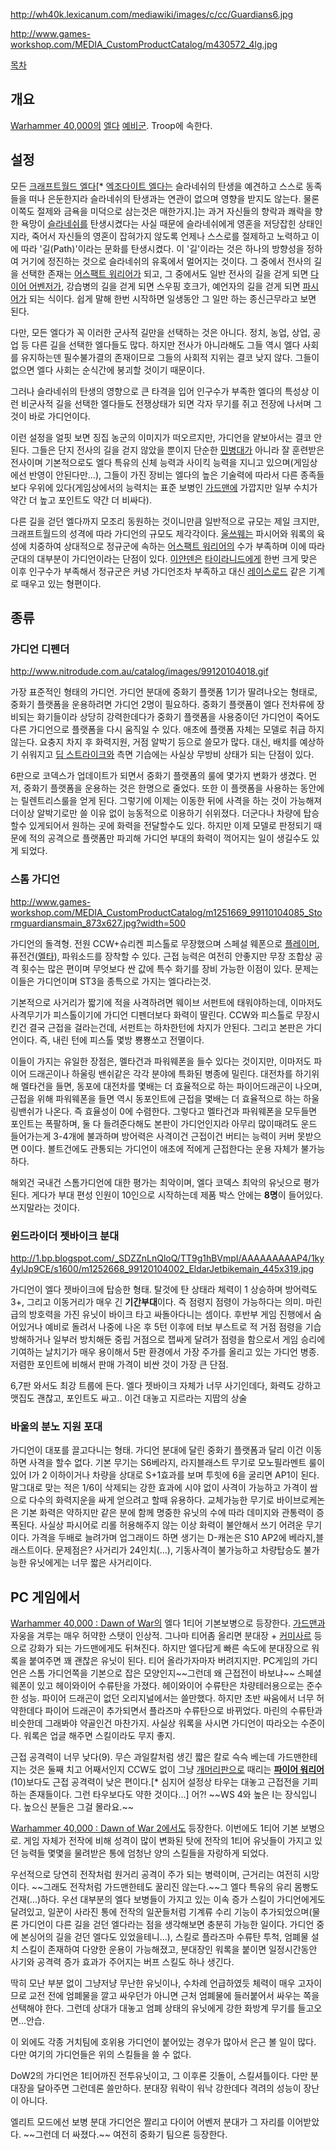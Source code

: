 {{{+1 '''Guardian'''}}}
http://wh40k.lexicanum.com/mediawiki/images/c/cc/Guardians6.jpg

http://www.games-workshop.com/MEDIA_CustomProductCatalog/m430572_4lg.jpg

[[목차]]

== 개요 ==
[[Warhammer 40,000]]의 [[엘다]] [[예비군]]. Troop에 속한다.

== 설정 ==
모든 [[크래프트월드 엘다]][* [[엑조다이트 엘다]]는 슬라네쉬의 탄생을 예견하고 스스로 동족들을 떠나 은둔한지라 슬라네쉬의 탄생과는 연관이 없으며 영향을 받지도 않는다. 물론 이쪽도 절제와 금욕을 미덕으로 삼는것은 매한가지.]는 과거 자신들의 향락과 쾌락을 향한 욕망이 [[슬라네쉬]]를 탄생시켰다는 사실 때문에 슬라네쉬에게 영혼을 저당잡힌 상태인지라, 죽어서 자신들의 영혼이 잡혀가지 않도록 언제나 스스로를 절제하고 노력하고 이에 따라 '길(Path)'이라는 문화를 탄생시켰다. 이 '길'이라는 것은 하나의 방향성을 정하여 거기에 정진하는 것으로 슬라네쉬의 유혹에서 멀어지는 것이다. 그 중에서 전사의 길을 선택한 존재는 [[어스팩트 워리어]]가 되고, 그 중에서도 일반 전사의 길을 걷게 되면 [[다이어 어벤저]]가, 강습병의 길을 걷게 되면 스우핑 호크가, 예언자의 길을 걷게 되면 [[파시어]]가 되는 식이다. 쉽게 말해 한번 시작하면 일생동안 그 일만 하는 종신근무라고 보면 된다.

다만, 모든 엘다가 꼭 이러한 군사적 길만을 선택하는 것은 아니다. 정치, 농업, 상업, 공업 등 다른 길을 선택한 엘다들도 많다. 하지만 전사가 아니라해도 그들 역시 엘다 사회를 유지하는덴 필수불가결의 존재이므로 그들의 사회적 지위는 결코 낮지 않다. 그들이 없으면 엘다 사회는 순식간에 붕괴할 것이기 때문이다.

그러나 슬라네쉬의 탄생의 영향으로 큰 타격을 입어 인구수가 부족한 엘다의 특성상 이런 비군사적 길을 선택한 엘다들도 전쟁상태가 되면 각자 무기를 쥐고 전장에 나서며 그것이 바로 가디언이다.

이런 설정을 얼핏 보면 징집 농군의 이미지가 떠오르지만, 가디언을 얕보아서는 결코 안된다. 그들은 단지 전사의 길을 걷지 않았을 뿐이지 단순한 [[민병대]]가 아니라 잘 훈련받은 전사이며 기본적으로도 엘다 특유의 신체 능력과 사이킥 능력을 지니고 있으며(게임상에선 반영이 안된다만...), 그들이 가진 장비는 엘다의 높은 기술력에 따라서 다른 종족들보다 우위에 있다(게임상에서의 능력치는 표준 보병인 [[가드맨]]에 가깝지만 일부 수치가 약간 더 높고 포인트도 약간 더 비싸다).

다른 길을 걷던 엘다까지 모조리 동원하는 것이니만큼 일반적으로 규모는 제일 크지만, 크래프트월드의 성격에 따라 가디언의 규모도 제각각이다. [[울쓰웨]]는 파시어와 워록의 육성에 치중하여 상대적으로 정규군에 속하는 [[어스팩트 워리어]]의 수가 부족하며 이에 따라 군대의 대부분이 가디언이라는 단점이 있다. [[이얀덴]]은 [[타이라니드]]에게 한번 크게 맞은 이후 인구수가 부족해서 정규군은 커녕 가디언조차 부족하고 대신 [[레이스로드]] 같은 기계로 때우고 있는 형편이다.

== 종류 ==
=== 가디언 디펜더 ===
http://www.nitrodude.com.au/catalog/images/99120104018.gif

가장 표준적인 형태의 가디언. 가디언 분대에 중화기 플랫폼 1기가 딸려나오는 형태로, 중화기 플랫폼을 운용하려면 가디언 2명이 필요하다. 중화기 플랫폼이 엘다 전차류에 장비되는 화기들이라 상당히 강력한데다가 중화기 플랫폼을 사용중이던 가디언이 죽어도 다른 가디언으로 플랫폼을 다시 움직일 수 있다. 애초에 플랫폼 자체는 모델로 취급 하지 않는다. 요충지 차지 후 화력지원, 거점 알박기 등으로 쓸모가 많다. 대신, 배치를 예상하기 쉬워지고 [[딥 스트라이크]]와 측면 기습에는 사실상 무방비 상태가 되는 단점이 있다.

6판으로 코덱스가 업데이트가 되면서 중화기 플랫폼의 룰에 몇가지 변화가 생겼다. 먼저, 중화기 플랫폼을 운용하는 것은 한명으로 줄었다. 또한 이 플랫폼을 사용하는 동안에는 릴렌트리스룰을 얻게 된다. 그렇기에 이제는 이동한 뒤에 사격을 하는 것이 가능해져 더이상 알박기로만 쓸 이유 없이 능동적으로 이용하기 쉬위졌다. 더군다나 차량에 탑승할수 있게되어서 원하는 곳에 화력을 전달할수도 있다. 하지만 이제 모델로 판정되기 때문에 적의 공격으로 플랫폼만 파괴해 가디언 부대의 화력이 꺽어지는 일이 생길수도 있게 되었다. 

=== 스톰 가디언 ===
http://www.games-workshop.com/MEDIA_CustomProductCatalog/m1251669_99110104085_Stormguardiansmain_873x627.jpg?width=500

가디언의 돌격형. 전원 CCW+슈리켄 피스톨로 무장했으며 스페설 웨폰으로 [[플레이머]], 퓨전건([[멜타]]), 파워소드를 장착할 수 있다. 근접 능력은 여전히 안좋지만 무장 조합상 공격 횟수는 많은 편이며 무엇보다 싼 값에 특수 화기를 장비 가능한 이점이 있다. 문제는 이들은 가디언이며 ST3을 종특으로 가지는 엘다라는것.

기본적으로 사거리가 짧기에 적을 사격하려면 웨이브 서펀트에 태워야하는데, 이마저도 사격무기가 피스톨이기에 가디언 디펜더보다 화력이 딸린다. CCW와 피스톨로 무장시킨건 결국 근접을 걸라는건데, 서펀트는 하차한턴에 차지가 안된다. 그리고 본판은 가디언이다. 즉, 내린 턴에 피스톨 몇방 뿅뿅쏘고 전멸이다.

이들이 가지는 유일한 장점은, 멜타건과 파워웨폰을 들수 있다는 것이지만, 이마저도 파이어 드래곤이나 하울링 밴쉬같은 각각 분야에 특화된 병종에 밀린다.
대전차를 하기위해 멜타건을 들면, 동포에 대전차를 몇배는 더 효율적으로 하는 파이어드래곤이 나오며, 근접을 위해 파워웨폰을 들면 역시 동포인트에 근접을 몇배는 더 효율적으로 하는 하울링밴쉬가 나온다. 즉 효율성이 0에 수렴한다. 그렇다고 멜타건과 파워웨폰을 모두들면 포인트는 폭팔하며, 둘 다 들려준다해도 본판이 가디언인지라 아무리 많이때려도 운드 들어가는게 3-4개에 불과하며 방어력은 사격이건 근접이건 버티는 능력이 커버 못받으면 0이다. 볼트건에도 관통되는 가디언이 애초에 적에게 근접한다는 운용 자체가 불가능하다.

해외건 국내건 스톰가디언에 대한 평가는 최악이며, 엘다 코덱스 최악의 유닛으로 평가된다. 게다가 부대 편성 인원이 10인으로 시작하는데 제품 박스 안에는 '''8명'''이 들어있다. 쓰지말라는 것이다.
=== 윈드라이더 젯바이크 분대 ===
http://1.bp.blogspot.com/_SDZZnLnQloQ/TT9g1hBVmpI/AAAAAAAAAP4/1ky4ylJp9CE/s1600/m1252668_99120104002_EldarJetbikemain_445x319.jpg

가디언이 엘다 젯바이크에 탑승한 형태. 탈것에 탄 상태라 체력이 1 상승하며 방어력도 3+, 그리고 이동거리가 매우 긴 '''기간부대'''이다. 즉 점령지 점령이 가능하다는 의미. 마린급의 방호력을 가진 유닛이 바이크 타고 싸돌아다니는 셈이다. 후반부 게임 진행에서 숨어있거나 예비로 돌려서 나중에 나온 후 5턴 이후에 터보 부스트로 적 거점 점령을 기습 방해하거나 일부러 방치해둔 중립 거점으로 잽싸게 달려가 점령을 함으로서 게임 승리에 기여하는 날치기가 매우 용이해서 5판 환경에서 가장 주가를 올리고 있는 가디언 병종. 저렴한 포인트에 비해서 판매 가격이 비싼 것이 가장 큰 단점.

6,7판 와서도 최강 트룹에 든다. 엘다 젯바이크 자체가 너무 사기인데다, 화력도 강하고 맷집도 괜찮고, 포인트도 싸고.. 이건 대놓고 지르라는 지땁의 상술
=== 바울의 분노 지원 포대 ===
가디언이 대포를 끌고다니는 형태. 가디언 분대에 달린 중화기 플랫폼과 달리 이건 이동하면 사격을 할수 없다. 기본 무기는 S6베라지, 라지블래스트 무기로 모노필라멘트 룰이 있어 I가 2 이하이거나 차량을 상대로 S+1효과를 보며 투힛에 6을 굴리면 AP1이 된다. 말그대로 맞는 적은 1/6이 삭제되는 강한 효과에 시야 없이 사격이 가능하고 가격이 쌈으로 다수의 화력지운을 싸게 얻으려고 할때 유용하다. 교체가능한 무기로 바이브로케논은 기본 화력은 약하지만 같은 분에 함께 명중한 유닛의 수에 따라 데미지와 관통력이 증폭된다. 사실상 파시어로 리롤 허용해주지 않는 이상 화력이 불안해서 쓰기 어려운 무기이다. 가격을 두배로 늘려가며 업그래이드 하면 생기는 D-캐논은 S10 AP2에 베라지,블래스트이다. 문제점은? 사거리가 24인치(...), 기동사격이 불가능하고 차량탑승도 불가능한 유닛에게는 너무 짧은 사거리이다. 

== PC 게임에서 ==
[[Warhammer 40,000 : Dawn of War]]의 엘다 1티어 기본보병으로 등장한다. [[가드맨]]과 자웅을 겨루는 매우 허약한 스탯이 인상적. 그나마 티어좀 올리면 분대장 + [[커미사르]] 등으로 강화가 되는 가드맨에게도 뒤쳐진다. 하지만 엘다답게 빠른 속도에 분대장으로 워록을 붙여주면 꽤 괜찮은 유닛이 된다. 티어 올라가자마자 버려지지만. PC게임의 가디언은 스톰 가디언쪽을 기본으로 잡은 모양인지~~그런데 왜 근접전이 바보냐~~ 스페셜 웨폰이 있고 헤이와이어 수류탄을 가졌다. 헤이와이어 수류탄은 차량테러용으로는 준수한 성능. 파이어 드래곤이 없던 오리지널에서는 쓸만했다. 하지만 초반 싸움에서 너무 허약한데다 파이어 드래곤이 추가되면서 플라즈마 수류탄으로 바뀌었다. 마린의 수류탄과 비슷한데 그래봐야 약골인건 마찬가지. 사실상 워록을 사시면 가디언이 따라오는 수준이다. 워록은 업글 해주면 스킬이라도 무지 좋지.

근접 공격력이 너무 낮다(9). 무슨 과일칼처럼 생긴 짧은 칼로 슥슥 베는데 가드맨한테 지는 것은 둘째 치고 어째서인지 CCW도 없이 그냥 [[개머리판]]으로 때리는 '''[[파이어 워리어]]'''(10)보다도 근접 공격력이 낮은 편이다.[* 심지어 설정상 타우는 대놓고 근접전을 기피하는 존재들이다. 그런 타우보다도 약한 것이다...] 어?! ~~WS 4와 높은 I는 장식입니다. 높으신 분들은 그걸 몰라요.~~

[[Warhammer 40,000 : Dawn of War 2]]에서도 등장한다. 이번에도 1티어 기본 보병으로. 게임 자체가 전작에 비해 성격이 많이 변화된 탓에 전작의 1티어 유닛들이 가지고 있던 능력들 몇몇을 물려받은 통에 엄청난 양의 스킬들을 자랑하게 되었다.

우선적으로 당연히 전작처럼 원거리 공격이 주가 되는 병력이며, 근거리는 여전히 시망이다. ~~그래도 전작처럼 가드맨한테도 꿀리진 않는다.~~그 엘다 특유의 유리 몸빵도 건재(...)하다. 우선 대부분의 엘다 보병들이 가지고 있는 이속 증가 스킬이 가디언에게도 달려있고, 일꾼이 사라진 통에 전작의 일꾼들처럼 기계류 수리 기능이 추가되었으며(물론 가디언이 다른 길을 걷던 엘다라는 점을 생각해보면 충분히 가능한 일이다. 가디언 중에 본싱어의 길을 걷던 엘다도 있었을테니...), 스킬로 플라즈마 수류탄 투척, 엄폐물 설치 스킬이 존재하여 다양한 운용이 가능해졌고, 분대장인 워록을 붙이면 일정시간동안 사기와 공격력 증가 효과가 주어지는 버프 스킬도 하나 생긴다. 

딱히 모난 부분 없이 그냥저냥 무난한 유닛이나, 수차례 언급하였듯 체력이 매우 고자이므로 교전 전에 엄폐물을 깔고 싸우던가 아니면 근처 엄폐물에 들러붙어서 싸우는 쪽을 선택해야 한다. 그런데 상대가 대놓고 엄폐 상태의 유닛에게 강한 화방계 무기를 들고오면...안습. 

이 외에도 각종 거치팀에 호위용 가디언이 붙어있는 경우가 많아서 은근 볼 일이 많다. 다만 여기의 가디언들은 위의 스킬들을 쓸 수 없다.

DoW2의 가디언은 1티어까진 전투유닛이고, 그 이후론 깃돌이, 스킬셔틀이다. 다만 분대장을 달아주면  그런데론 쓸만하다.  분대장 워락이 워낙 강한데다 격려의 성능이 장난이 아니다.

엘리트 모드에선 보병 분대 가디언은 짤리고 다이어 어벤저  분대가 그 자리를 이어받았다. ~~그런데 더 싸졌다.~~  여전히 중화기 팀으론 등장한다.
